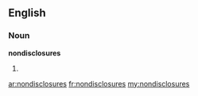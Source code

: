 ==English==

===Noun===
'''nondisclosures'''

# {{plural of|[[nondisclosure]]}}

[[ar:nondisclosures]]
[[fr:nondisclosures]]
[[my:nondisclosures]]
